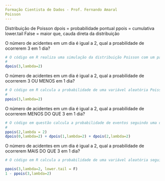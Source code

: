 ---
Formação Cientista de Dados - Prof. Fernando Amaral
Poisson
---
Distribuição de Poisson
dpois = probabilidade pontual
ppois = cumulativa
lower.tail False = maior que, cauda direta da distribuição

O número de acidentes em um dia é igual a 2, qual a proabilidade de ocorrerem 3 em 1 dia?
```{r}
# O código em R realiza uma simulação da distribuição Poisson com um parâmetro lambda igual a 2 e calcula a probabilidade de obter um valor igual a 3. O resultado representa a probabilidade de ocorrer exatamente 3 eventos em um processo onde a média de eventos é 2. O comando "dpois" é usado para calcular essa probabilidade.
# 
dpois(3,lambda=2)
```
O número de acidentes em um dia é igual a 2, qual a proabilidade de ocorrerem 3 OU MENOS em 1 dia?
```{r}
# O código em R calcula a probabilidade de uma variável aleatória Poisson com média lambda igual a 2 ser igual a 3. Em outras palavras, ele está determinando a probabilidade de ocorrer exatamente 3 eventos em um intervalo de tempo ou espaço, onde a média histórica de eventos é de 2. O resultado é um valor de probabilidade.
# 
ppois(3,lambda=2)
```
O número de acidentes em um dia é igual a 2, qual a proabilidade de ocorrerem MENOS DO QUE 3 em 1 dia?
```{r}
# O código em questão calcula a probabilidade de eventos seguindo uma distribuição de Poisson com parâmetro lambda igual a 2. A primeira linha calcula a probabilidade do evento ser igual a 2, enquanto a segunda linha soma as probabilidades dos eventos serem 0, 1 e 2, todos com lambda igual a 2. Em resumo, o código lida com cálculos de probabilidade usando a distribuição de Poisson com lambda igual a 2.
# 
ppois(2,lambda = 2)
dpois(0,lambda=2) + dpois(1,lambda=2) + dpois(2,lambda=2)
```
O número de acidentes em um dia é igual a 2, qual a proabilidade de ocorrerem MAIS DO QUE 3 em 1 dia?
```{r}
# O código em R calcula a probabilidade de uma variável aleatória seguir uma distribuição de Poisson com parâmetro lambda igual a 2, exceder o valor 3 (com lower.tail = F), e em seguida, subtrai essa probabilidade de 1 para encontrar a probabilidade de ser menor ou igual a 3. Em resumo, o código está calculando a probabilidade de uma variável aleatória de Poisson com lambda 2 ser maior que 3 e a probabilidade de ser menor ou igual a 3, respectivamente.

ppois(3,lambda=2, lower.tail = F) 
1 - ppois(3,lambda=2) 
```
